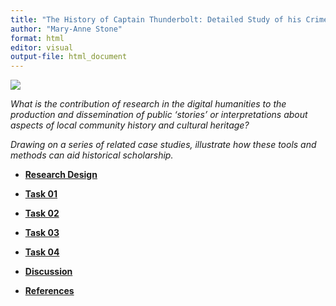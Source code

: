 ---
title: "The History of Captain Thunderbolt: Detailed Study of his Crimes and the Public's Reception of Them"
author: "Mary-Anne Stone"
format: html
editor: visual
output-file: html_document
---

[![](Images/1e4060837ba7bde309c14522b0878384.jfif){fig-align="center"}](https://live-production.wcms.abc-cdn.net.au/1e4060837ba7bde309c14522b0878384?impolicy=wcms_crop_resize&cropH=383&cropW=680&xPos=0&yPos=110&width=862&height=485)

*What is the contribution of research in the digital humanities to the production and dissemination of public 'stories' or interpretations about aspects of local community history and cultural heritage?*

*Drawing on a series of related case studies, illustrate how these tools and methods can aid historical scholarship.*

-   [**Research Design**](designpage.qmd)

-   [**Task 01**](Task1.qmd)

-   [**Task 02**](Task2.qmd)

-   [**Task 03**](Task3.qmd)

-   [**Task 04**](Task4.qmd)

-   [**Discussion**](Discussion-Conclusion.qmd)

-   [**References**](Refernces.qmd)
